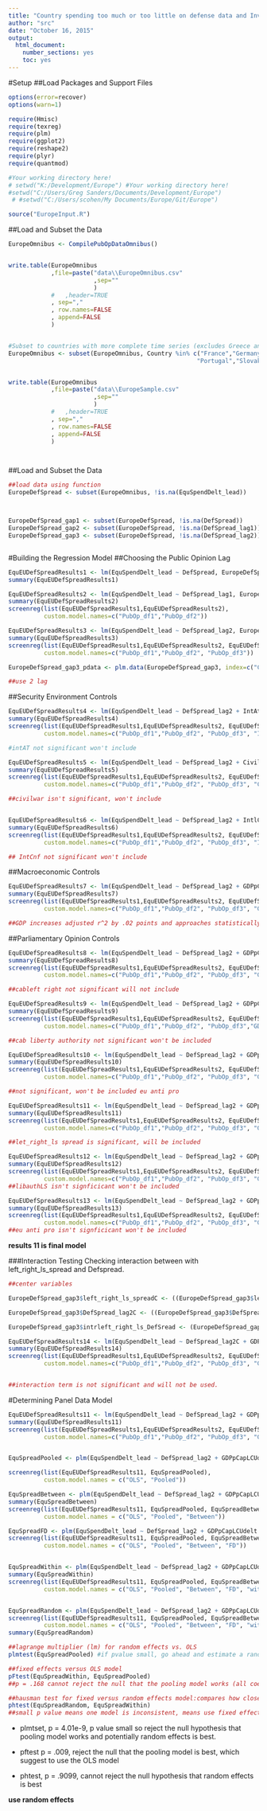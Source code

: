 ```yaml
---
title: "Country spending too much or too little on defense data and Investment spending"
author: "src"
date: "October 16, 2015"
output: 
  html_document: 
    number_sections: yes
    toc: yes
---
```

#Setup
##Load Packages and Support Files
```r
options(error=recover)
options(warn=1)

require(Hmisc)
require(texreg)
require(plm)
require(ggplot2)
require(reshape2)
require(plyr)
require(quantmod)

#Your working directory here!
# setwd("K:/Development/Europe") #Your working directory here!
#setwd("C:/Users/Greg Sanders/Documents/Development/Europe")
 # #setwd("C:/Users/scohen/My Documents/Europe/Git/Europe")

source("EuropeInput.R")

```


##Load and Subset the Data
```r


EuropeOmnibus <- CompilePubOpDataOmnibus()


write.table(EuropeOmnibus
            ,file=paste("data\\EuropeOmnibus.csv"
                        ,sep=""
                        )
            #   ,header=TRUE
            , sep=","
            , row.names=FALSE
            , append=FALSE
            )


#Subset to countries with more complete time series (excludes Greece and Serbia)
EuropeOmnibus <- subset(EuropeOmnibus, Country %in% c("France","Germany","United Kingdom","Italy","Netherlands","Poland",
                                                     "Portugal","Slovakia","Spain","Turkey"))


write.table(EuropeOmnibus
            ,file=paste("data\\EuropeSample.csv"
                        ,sep=""
                        )
            #   ,header=TRUE
            , sep=","
            , row.names=FALSE
            , append=FALSE
            )




```


##Load and Subset the Data
```r

##load data using function
EuropeDefSpread <- subset(EuropeOmnibus, !is.na(EquSpendDelt_lead))



EuropeDefSpread_gap1 <- subset(EuropeDefSpread, !is.na(DefSpread))
EuropeDefSpread_gap2 <- subset(EuropeDefSpread, !is.na(DefSpread_lag1))
EuropeDefSpread_gap3 <- subset(EuropeDefSpread, !is.na(DefSpread_lag2))



```


#Building the Regression Model
##Choosing the Public Opinion Lag
```r
EquEUDefSpreadResults1 <- lm(EquSpendDelt_lead ~ DefSpread, EuropeDefSpread_gap1) 
summary(EquEUDefSpreadResults1)

EquEUDefSpreadResults2 <- lm(EquSpendDelt_lead ~ DefSpread_lag1, EuropeDefSpread_gap2) 
summary(EquEUDefSpreadResults2)
screenreg(list(EquEUDefSpreadResults1,EquEUDefSpreadResults2),
          custom.model.names=c("PubOp_df1","PubOp_df2"))

EquEUDefSpreadResults3 <- lm(EquSpendDelt_lead ~ DefSpread_lag2, EuropeDefSpread_gap3) 
summary(EquEUDefSpreadResults3)
screenreg(list(EquEUDefSpreadResults1,EquEUDefSpreadResults2, EquEUDefSpreadResults3),
          custom.model.names=c("PubOp_df1","PubOp_df2", "PubOp_df3"))

EuropeDefSpread_gap3_pdata <- plm.data(EuropeDefSpread_gap3, index=c("Country", "Year"))

##use 2 lag
```


##Security Environment Controls
``` r
EquEUDefSpreadResults4 <- lm(EquSpendDelt_lead ~ DefSpread_lag2 + IntAt, EuropeDefSpread_gap3) 
summary(EquEUDefSpreadResults4)
screenreg(list(EquEUDefSpreadResults1,EquEUDefSpreadResults2, EquEUDefSpreadResults3, EquEUDefSpreadResults4),
          custom.model.names=c("PubOp_df1","PubOp_df2", "PubOp_df3", "IntAt"))

#intAT not significant won't include

EquEUDefSpreadResults5 <- lm(EquSpendDelt_lead ~ DefSpread_lag2 + CivilWar, EuropeDefSpread_gap3) 
summary(EquEUDefSpreadResults5)
screenreg(list(EquEUDefSpreadResults1,EquEUDefSpreadResults2, EquEUDefSpreadResults3, EquEUDefSpreadResults5),
          custom.model.names=c("PubOp_df1","PubOp_df2", "PubOp_df3", "CivilWar"))

##civilwar isn't significant, won't include


EquEUDefSpreadResults6 <- lm(EquSpendDelt_lead ~ DefSpread_lag2 + IntlCnf, EuropeDefSpread_gap3) 
summary(EquEUDefSpreadResults6)
screenreg(list(EquEUDefSpreadResults1,EquEUDefSpreadResults2, EquEUDefSpreadResults3, EquEUDefSpreadResults6),
          custom.model.names=c("PubOp_df1","PubOp_df2", "PubOp_df3", "IntCnf"))

## IntCnf not significant won't include


```

##Macroeconomic Controls
```r
EquEUDefSpreadResults7 <- lm(EquSpendDelt_lead ~ DefSpread_lag2 + GDPpCapLCUdelt, EuropeDefSpread_gap3) 
summary(EquEUDefSpreadResults7)
screenreg(list(EquEUDefSpreadResults1,EquEUDefSpreadResults2, EquEUDefSpreadResults3, EquEUDefSpreadResults7),
          custom.model.names=c("PubOp_df1","PubOp_df2", "PubOp_df3", "GDPpc"))

##GDP increases adjusted r^2 by .02 points and approaches statistically significant, will be includee 

```

##Parliamentary Opinion Controls
```r
EquEUDefSpreadResults8 <- lm(EquSpendDelt_lead ~ DefSpread_lag2 + GDPpCapLCUdelt + Cab_left_right, EuropeDefSpread_gap3) 
summary(EquEUDefSpreadResults8)
screenreg(list(EquEUDefSpreadResults1,EquEUDefSpreadResults2, EquEUDefSpreadResults3, EquEUDefSpreadResults7, EquEUDefSpreadResults8),
          custom.model.names=c("PubOp_df1","PubOp_df2", "PubOp_df3", "GDPpCapLCUdelt", "Cableftright"))

##cableft right not significant will not include

EquEUDefSpreadResults9 <- lm(EquSpendDelt_lead ~ DefSpread_lag2 + GDPpCapLCUdelt + Cab_liberty_authority, EuropeDefSpread_gap3) 
summary(EquEUDefSpreadResults9)
screenreg(list(EquEUDefSpreadResults1,EquEUDefSpreadResults2, EquEUDefSpreadResults3, EquEUDefSpreadResults7, EquEUDefSpreadResults9),
          custom.model.names=c("PubOp_df1","PubOp_df2", "PubOp_df3","GDPpCapLCUdelt", "lib_authority"))

##cab liberty authority not significant won't be included

EquEUDefSpreadResults10 <- lm(EquSpendDelt_lead ~ DefSpread_lag2 + GDPpCapLCUdelt + Cab_eu_anti_pro, EuropeDefSpread_gap3) 
summary(EquEUDefSpreadResults10)
screenreg(list(EquEUDefSpreadResults1,EquEUDefSpreadResults2, EquEUDefSpreadResults3, EquEUDefSpreadResults7, EquEUDefSpreadResults10),
          custom.model.names=c("PubOp_df1","PubOp_df2", "PubOp_df3", "GDPpCapLCUdelt", "euAntiPro"))

##not significant, won't be included eu anti pro

EquEUDefSpreadResults11 <- lm(EquSpendDelt_lead ~ DefSpread_lag2 + GDPpCapLCUdelt + left_right_ls_spread, EuropeDefSpread_gap3) 
summary(EquEUDefSpreadResults11)
screenreg(list(EquEUDefSpreadResults1,EquEUDefSpreadResults2, EquEUDefSpreadResults3, EquEUDefSpreadResults7, EquEUDefSpreadResults11),
          custom.model.names=c("PubOp_df1","PubOp_df2", "PubOp_df3", "GDP", "leftrightLS"))

##let_right_ls spread is significant, will be included 

EquEUDefSpreadResults12 <- lm(EquSpendDelt_lead ~ DefSpread_lag2 + GDPpCapLCUdelt + left_right_ls_spread + liberty_authority_ls_spread, EuropeDefSpread_gap3) 
summary(EquEUDefSpreadResults12)
screenreg(list(EquEUDefSpreadResults1,EquEUDefSpreadResults2, EquEUDefSpreadResults3, EquEUDefSpreadResults7, EquEUDefSpreadResults11, EquEUDefSpreadResults12),
          custom.model.names=c("PubOp_df1","PubOp_df2", "PubOp_df3", "GDP", "leftrightLS", "libauthLS"))
##libauthLS isn't signficicant won't be included

EquEUDefSpreadResults13 <- lm(EquSpendDelt_lead ~ DefSpread_lag2 + GDPpCapLCUdelt + left_right_ls_spread + eu_anti_pro_ls_spread, EuropeDefSpread_gap3) 
summary(EquEUDefSpreadResults13)
screenreg(list(EquEUDefSpreadResults1,EquEUDefSpreadResults2, EquEUDefSpreadResults3, EquEUDefSpreadResults7, EquEUDefSpreadResults11, EquEUDefSpreadResults13),
          custom.model.names=c("PubOp_df1","PubOp_df2", "PubOp_df3", "GDP", "leftrightLS", "euantiproLS"))
##eu anti pro isn't signficicant won't be included

```

**results 11 is final model**

###Interaction Testing
Checking interaction between with left_right_ls_spread and Defspread.
``` r

##center variables

EuropeDefSpread_gap3$left_right_ls_spreadC <- ((EuropeDefSpread_gap3$left_right_ls_spread) - mean(EuropeDefSpread_gap3$left_right_ls_spread))

EuropeDefSpread_gap3$DefSpread_lag2C <- ((EuropeDefSpread_gap3$DefSpread_lag2) - mean(EuropeDefSpread_gap3$DefSpread_lag2))

EuropeDefSpread_gap3$intrleft_right_ls_DefSread <- (EuropeDefSpread_gap3$DefSpread_lag2C * EuropeDefSpread_gap3$left_right_ls_spreadC)

EquEUDefSpreadResults14 <- lm(EquSpendDelt_lead ~ DefSpread_lag2C + GDPpCapLCUdelt + left_right_ls_spreadC + intrleft_right_ls_DefSread, EuropeDefSpread_gap3) 
summary(EquEUDefSpreadResults14)
screenreg(list(EquEUDefSpreadResults1,EquEUDefSpreadResults2, EquEUDefSpreadResults3, EquEUDefSpreadResults7, EquEUDefSpreadResults11, EquEUDefSpreadResults14),
          custom.model.names=c("PubOp_df1","PubOp_df2", "PubOp_df3", "GdP", "leftrightLS", "interaction"))


##interaction term is not significant and will not be used. 

```

#Determining Panel Data Model

``` r

EquEUDefSpreadResults11 <- lm(EquSpendDelt_lead ~ DefSpread_lag2 + GDPpCapLCUdelt + left_right_ls_spread, EuropeDefSpread_gap3) 
summary(EquEUDefSpreadResults11)
screenreg(list(EquEUDefSpreadResults1,EquEUDefSpreadResults2, EquEUDefSpreadResults3, EquEUDefSpreadResults7, EquEUDefSpreadResults11),
          custom.model.names=c("PubOp_df1","PubOp_df2", "PubOp_df3", "GDP", "leftrightLS"))


EquSpreadPooled <- plm(EquSpendDelt_lead ~ DefSpread_lag2 + GDPpCapLCUdelt + left_right_ls_spread, data = EuropeDefSpread_gap3_pdata, model = "pooling")

screenreg(list(EquEUDefSpreadResults11, EquSpreadPooled),
          custom.model.names = c("OLS", "Pooled"))

EquSpreadBetween <- plm(EquSpendDelt_lead ~ DefSpread_lag2 + GDPpCapLCUdelt + left_right_ls_spread, data = EuropeDefSpread_gap3_pdata, model = "between")
summary(EquSpreadBetween)
screenreg(list(EquEUDefSpreadResults11, EquSpreadPooled, EquSpreadBetween),
          custom.model.names = c("OLS", "Pooled", "Between"))

EquSpreadFD <- plm(EquSpendDelt_lead ~ DefSpread_lag2 + GDPpCapLCUdelt + left_right_ls_spread, data = EuropeDefSpread_gap3_pdata, model = "fd") ##when variables don't vary from one year to the next, the variable is dropped because the first difference takes difference of the model averaged over time from the original model and for these variables the value would be 0.
screenreg(list(EquEUDefSpreadResults11, EquSpreadPooled, EquSpreadBetween, EquSpreadFD),
          custom.model.names = c("OLS", "Pooled", "Between", "FD"))


EquSpreadWithin <- plm(EquSpendDelt_lead ~ DefSpread_lag2 + GDPpCapLCUdelt + left_right_ls_spread, data =  EuropeDefSpread_gap3_pdata, model = "within")
summary(EquSpreadWithin)
screenreg(list(EquEUDefSpreadResults11, EquSpreadPooled, EquSpreadBetween, EquSpreadFD, EquSpreadWithin),
          custom.model.names = c("OLS", "Pooled", "Between", "FD", "within"))


EquSpreadRandom <- plm(EquSpendDelt_lead ~ DefSpread_lag2 + GDPpCapLCUdelt + left_right_ls_spread, data = EuropeDefSpread_gap3_pdata, model = "random")
screenreg(list(EquEUDefSpreadResults11, EquSpreadPooled, EquSpreadBetween, EquSpreadFD, EquSpreadWithin, EquSpreadRandom),
          custom.model.names = c("OLS", "Pooled", "Between", "FD", "within", "Random"))
summary(EquSpreadRandom)

##lagrange multiplier (lm) for random effects vs. OLS
plmtest(EquSpreadPooled) #if pvalue small, go ahead and estimate a random effects model. "alternative hypothesis, significant effects"

##fixed effects versus OLS model
pFtest(EquSpreadWithin, EquSpreadPooled)
##p = .168 cannot reject the null that the pooling model works (all coefficients for each country should be the same ever year) if p value low, supports the within model(accept alternative hypothesis: significant effects)

##hausman test for fixed versus random effects model:compares how close the coefficients of the model are:
phtest(EquSpreadRandom, EquSpreadWithin)
##small p value means one model is inconsistent, means use fixed effects model b/c that gives you consistent estimates.
```

- plmtset, p = 4.01e-9, p value small so reject the null hypothesis that pooling model works and potentially random effects is best. 

- pftest p = .009, reject the null that the pooling model is best, which suggest to use the OLS model

- phtest, p = .9099, cannot reject the null hypothesis that random effects is best

**use random effects**
